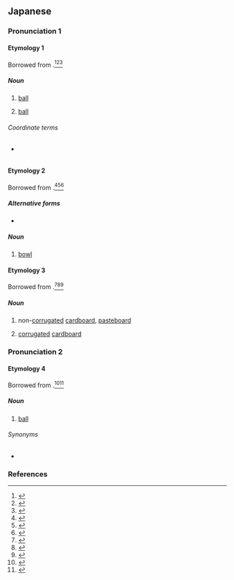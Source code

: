 {{also|ホール|ポール}}
==Japanese==
{{DEFAULTSORT:ほおる'}}

===Pronunciation 1===
{{ja-pron|acc=0|acc_ref=DJR}}

====Etymology 1====
Borrowed from {{bor|ja|en|ball}}.<ref name="DJR">{{R:Daijirin}}</ref><ref name="DJS">{{R:Daijisen}}</ref><ref name="KDJ">{{R:Kokugo Dai Jiten}}</ref>

=====Noun=====
{{ja-noun}}

# [[ball]] {{gloss|sphere}}
#: {{ja-usex|勢いよく'''ボール'''を投げる|いきおい よく '''ボール''' を なげる|throw the '''ball''' with full force}}
# {{lb|ja|basebal}} [[ball]] {{gloss|pitch that falls outside the strike zone}}

======Coordinate terms======
* {{q|baseball}} {{ja-r|ストライク||[[strike]]}}

====Etymology 2====
Borrowed from {{bor|ja|en|bowl}}.<ref name="DJR">{{R:Daijirin}}</ref><ref name="DJS">{{R:Daijisen}}</ref><ref name="KDJ">{{R:Kokugo Dai Jiten}}</ref>

=====Alternative forms=====
* {{ja-r|ボウル}}

=====Noun=====
{{ja-noun}}

# [[bowl]]

====Etymology 3====
Borrowed from {{bor|ja|en|board}}.<ref name="DJR">{{R:Daijirin}}</ref><ref name="DJS">{{R:Daijisen}}</ref><ref name="KDJ">{{R:Kokugo Dai Jiten}}</ref>

=====Noun=====
{{ja-noun}}

# {{short for|lang=ja|ボール紙|tr=bōru-gami|dot=:}} non-[[corrugated]] [[cardboard]], [[pasteboard]]
# {{short for|lang=ja|段ボール|tr=danbōru|dot=:}} [[corrugated]] [[cardboard]]

===Pronunciation 2===
{{ja-pron|acc=1|acc_ref=DJR}}

====Etymology 4====
Borrowed from {{bor|ja|en|ball}}.<ref name="DJR">{{R:Daijirin}}</ref><ref name="DJS">{{R:Daijisen}}</ref>

=====Noun=====
{{ja-noun}}

# [[ball]] {{gloss|formal dance event}}

======Synonyms======
* {{ja-r|舞踏会|ぶとうかい}}

===References===
<references/>